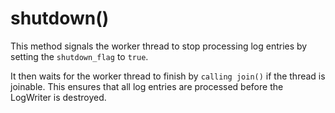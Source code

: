 # shutdown()

This method signals the worker thread to stop processing log entries by setting
the `shutdown_flag` to `true`.

It then waits for the worker thread to finish by `calling join()` if the thread
is joinable. This ensures that all log entries are processed before the
LogWriter is destroyed.
